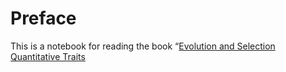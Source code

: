 # Preface

This is a notebook for reading the book "[Evolution and Selection Quantitative Traits](https://www.amazon.com/Evolution-Selection-Quantitative-Traits-Bruce/dp/0198830874)
